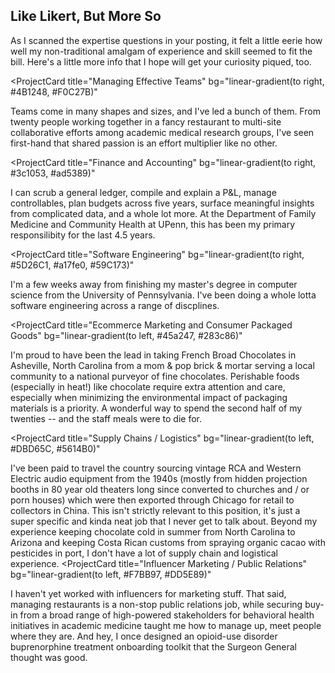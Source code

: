 ## Like Likert, But More So

As I scanned the expertise questions in your posting, it felt a little eerie how well my non-traditional amalgam of experience and skill seemed to fit the bill. Here's a little more info that I hope will get your curiosity piqued, too.

<ProjectCard
  title="Managing Effective Teams"
  bg="linear-gradient(to right, #4B1248, #F0C27B)"
>
  Teams come in many shapes and sizes, and I've led a bunch of them. From twenty
  people working together in a fancy restaurant to multi-site collaborative
  efforts among academic medical research groups, I've seen first-hand that
  shared passion is an effort multiplier like no other.
</ProjectCard>

<ProjectCard
  title="Finance and Accounting"
  bg="linear-gradient(to right, #3c1053, #ad5389)"
>
  I can scrub a general ledger, compile and explain a P&L, manage controllables,
  plan budgets across five years, surface meaningful insights from complicated
  data, and a whole lot more. At the Department of Family Medicine and Community
  Health at UPenn, this has been my primary responsilibity for the last 4.5
  years.
</ProjectCard>

<ProjectCard
  title="Software Engineering"
  bg="linear-gradient(to right, #5D26C1, #a17fe0, #59C173)"
>
  I'm a few weeks away from finishing my master's degree in computer science
  from the University of Pennsylvania. I've been doing a whole lotta software
  engineering across a range of discplines.
</ProjectCard>

<ProjectCard
  title="Ecommerce Marketing and Consumer Packaged Goods"
  bg="linear-gradient(to left, #45a247, #283c86)"
>
  I'm proud to have been the lead in taking French Broad Chocolates in
  Asheville, North Carolina from a mom & pop brick & mortar serving a local
  community to a national purveyor of fine chocolates. Perishable foods
  (especially in heat!) like chocolate require extra attention and care,
  especially when minimizing the environmental impact of packaging materials is
  a priority. A wonderful way to spend the second half of my twenties -- and the
  staff meals were to die for.
</ProjectCard>

<ProjectCard
  title="Supply Chains / Logistics"
  bg="linear-gradient(to left, #DBD65C, #5614B0)"
>
  I've been paid to travel the country sourcing vintage RCA and Western Electric
  audio equipment from the 1940s (mostly from hidden projection booths in 80
  year old theaters long since converted to churches and / or porn houses) which
  were then exported through Chicago for retail to collectors in China. This
  isn't strictly relevant to this position, it's just a super specific and kinda
  neat job that I never get to talk about. Beyond my experience keeping
  chocolate cold in summer from North Carolina to Arizona and keeping Costa
  Rican customs from spraying organic cacao with pesticides in port, I don't
  have a lot of supply chain and logistical experience.
</ProjectCard>
<ProjectCard
  title="Influencer Marketing / Public Relations"
  bg="linear-gradient(to left, #F7BB97, #DD5E89)"
>
  I haven't yet worked with influencers for marketing stuff. That said, managing
  restaurants is a non-stop public relations job, while securing buy-in from a
  broad range of high-powered stakeholders for behavioral health initiatives in
  academic medicine taught me how to manage up, meet people where they are. And
  hey, I once designed an opioid-use disorder buprenorphine treatment onboarding
  toolkit that the Surgeon General thought was good.
</ProjectCard>
